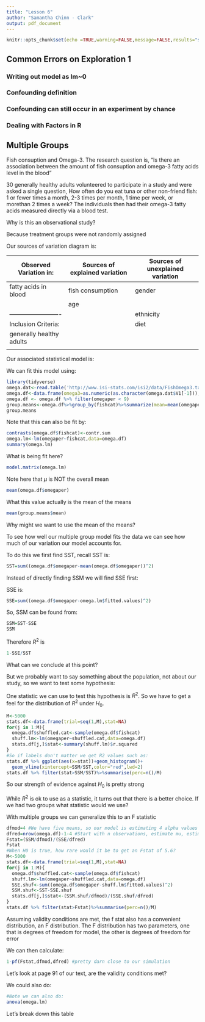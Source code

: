 ---
title: "Lesson 6"
author: "Samantha Chinn - Clark"
output: pdf_document
---

```{r setup, include=FALSE}
knitr::opts_chunk$set(echo =TRUE,warning=FALSE,message=FALSE,results="show",fig.show="show")
```

## Common Errors on Exploration 1

### Writing out model as lm~0

### Confounding definition

### Confounding can still occur in an experiment by chance

### Dealing with Factors in R

## Multiple Groups

Fish consuption and Omega-3.  The research question is, "Is there an association between the amount of fish consuption and omega-3 fatty acids level in the blood"


30 generally healthy adults volunteered to participate in a study and were asked a single question,  How often do you eat tuna or other non-friend fish:  1 or fewer times a month, 2-3 times per month, 1 time per week, or morethan 2 times a week?  The individuals then had their omega-3 fatty acids measured directly via a blood test.

Why is this an observational study?

Because treatment groups were not randomly assigned
\vspace{.5in}


Our sources of variation diagram is:

Observed Variation in:   | Sources of explained variation  | Sources of unexplained variation
-------------------------|---------------------------------|---------------------------------
fatty acids in blood     |fish consumption                 |gender
                         |                                 |age
-------------------------|                                 |ethnicity                         
Inclusion Criteria:      |                                 |diet
generally healthy adults |                                 |
                         |                                 |


\vspace{1.in}

Our associated statistical model is:

\vspace{1.in}

We can fit this model using:
```{r,warning=FALSE,message=FALSE}
library(tidyverse)
omega.dat<-read.table('http://www.isi-stats.com/isi2/data/FishOmega3.txt',fill=TRUE)
omega.df<-data.frame(omega3=as.numeric(as.character(omega.dat$V1[-1])),omegaper=as.numeric(as.character(omega.dat$V2[-1])),fish=omega.dat$V3[-1],fishcat=(paste(omega.dat$V4,omega.dat$V5,                                                  omega.dat$V6,omega.dat$V7))[-1])
omega.df <- omega.df %>% filter(omegaper < 9)
group.means<-omega.df%>%group_by(fishcat)%>%summarize(mean=mean(omegaper),tot=n())
group.means
```

Note that this can also be fit by:

```{r}
contrasts(omega.df$fishcat)<-contr.sum
omega.lm<-lm(omegaper~fishcat,data=omega.df)
summary(omega.lm)
```
What is being fit here?
```{r,include=FALSE}
model.matrix(omega.lm)
```
\vspace{1.in}

Note here that $\mu$ is NOT the overall mean

```{r}
mean(omega.df$omegaper)
```

What this value actually is the mean of the means
```{r}
mean(group.means$mean)
```


Why might we want to use the mean of the means?

\vspace{.5in}


To see how well our multiple group model fits the data we can see how much of our variation our model accounts for.

To do this we first find SST, recall SST is:

\vspace{.4in}

```{r}
SST=sum((omega.df$omegaper-mean(omega.df$omegaper))^2)
```

Instead of directly finding SSM we will find SSE first:

SSE is:

\vspace{.5in}

```{r}
SSE=sum((omega.df$omegaper-omega.lm$fitted.values)^2)
```
So, SSM can be found from:
```{r}
SSM=SST-SSE
SSM
```
Therefore $R^2$ is
```{r}
1-SSE/SST
```
What can we conclude at this point?

\vspace{.5in}

But we probably want to say something about the population, not about our study, so we want to test some hypothesis:

\vspace{.5in}

One statistic we can use to test this hypothesis is $R^2$.  So we have to get a feel for the distribution of $R^2$ under $H_0$.

```{r}
M<-5000
stats.df<-data.frame(trial=seq(1,M),stat=NA)
for(j in 1:M){
  omega.df$shuffled.cat<-sample(omega.df$fishcat)
  shuff.lm<-lm(omegaper~shuffled.cat,data=omega.df)
  stats.df[j,]$stat<-summary(shuff.lm)$r.squared
}
#So if labels don't matter we get R2 values such as:
stats.df %>% ggplot(aes(x=stat))+geom_histogram()+
  geom_vline(xintercept=SSM/SST,color="red",lwd=2)
stats.df %>% filter(stat>SSM/SST)%>%summarise(perc=n()/M)
```

So our strength of evidence against $H_0$ is pretty strong

While $R^2$ is ok to use as a statistic, it turns out that there is a better choice.  If we had two groups what statistic would we use?

\vspace{.3in}

With multiple groups we can generalize this to an F statistic

\vspace{.5in}

```{r}
dfmod=4 #We have five means, so our model is estimating 4 alpha values
dfred=nrow(omega.df)-1-4 #Start with n observations, estimate mu, estimate 4 alpha values
Fstat=(SSM/dfmod)/(SSE/dfred)
Fstat
#When H0 is true, how rare would it be to get an Fstat of 5.6?
M<-5000
stats.df<-data.frame(trial=seq(1,M),stat=NA)
for(j in 1:M){
  omega.df$shuffled.cat<-sample(omega.df$fishcat)
  shuff.lm<-lm(omegaper~shuffled.cat,data=omega.df)
  SSE.shuf<-sum((omega.df$omegaper-shuff.lm$fitted.values)^2)
  SSM.shuf<-SST-SSE.shuf
  stats.df[j,]$stat<-(SSM.shuf/dfmod)/(SSE.shuf/dfred)
}
stats.df %>% filter(stat>Fstat)%>%summarise(perc=n()/M)
```
Assuming validity conditions are met, the f stat also has a convenient distribution, an F distribution.  The F distribution has two parameters, one that is degrees of freedom for model, the other is degrees of freedom for error

We can then calculate:

```{r}
1-pf(Fstat,dfmod,dfred) #pretty darn close to our simulation
```
Let's look at page 91 of our text, are the validity conditions met? 

We could also do:

```{r}
#Note we can also do:
anova(omega.lm)
```


Let's break down this table

